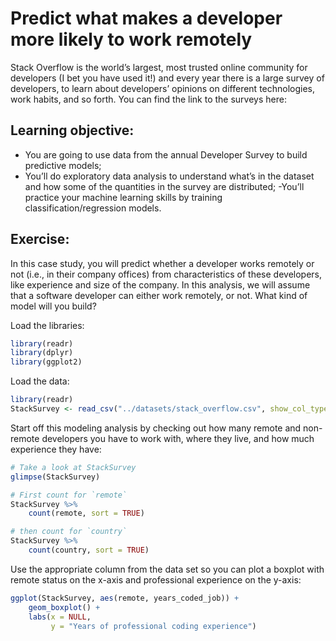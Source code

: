 # Predict what makes a developer more likely to work remotely

Stack Overflow is the world's largest, most trusted online community for developers (I bet you have used it!) and every year there is a large survey of developers, to learn about developers' opinions on different technologies, work habits, and so forth.
You can find the link to the surveys here: 

:::{.callout-note}
## Learning objective:
- You are going to use data from the annual Developer Survey to build predictive models;
- You'll do exploratory data analysis to understand what's in the dataset and how some of the quantities in the survey are distributed;
-You'll practice your machine learning skills by training classification/regression models.
:::

:::{.callout-tip}
## Exercise:

In this case study, you will predict whether a developer works remotely or not (i.e., in their company offices) from characteristics of these developers, like experience and size of the company. In this analysis, we will assume that a software developer can either work remotely, or not. What kind of model will you build?
:::

Load the libraries:

```r
library(readr)
library(dplyr)
library(ggplot2)
```

Load the data:


```r
library(readr)
StackSurvey <- read_csv("../datasets/stack_overflow.csv", show_col_types = FALSE)
```

Start off this modeling analysis by checking out how many remote and non-remote developers you have to work with, where they live, and how much experience they have:

```r
# Take a look at StackSurvey
glimpse(StackSurvey)

# First count for `remote`
StackSurvey %>% 
    count(remote, sort = TRUE)

# then count for `country`
StackSurvey %>% 
    count(country, sort = TRUE)
```

Use the appropriate column from the data set so you can plot a boxplot with remote status on the x-axis and professional experience on the y-axis:

``` r
ggplot(StackSurvey, aes(remote, years_coded_job)) +
    geom_boxplot() +
    labs(x = NULL,
         y = "Years of professional coding experience")
```
